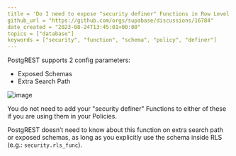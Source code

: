 ```yaml
---
title = 'Do I need to expose "security definer" Functions in Row Level Security Policies?'
github_url = "https://github.com/orgs/supabase/discussions/16784"
date_created = "2023-08-24T13:45:01+00:00"
topics = ["database"]
keywords = ["security", "function", "schema", "policy", "definer"]
---
```


PostgREST supports 2 config parameters:

- Exposed Schemas
- Extra Search Path

![image](/docs/img/troubleshooting/d756aeb0-515f-425d-b737-75a935935b73.png)

You do not need to add your "security definer" Functions to either of these if you are using them in your Policies.

PostgREST doesn’t need to know about this function on extra search path or exposed schemas, as long as you explicitly use the schema inside RLS (e.g.: `security.rls_func`).
